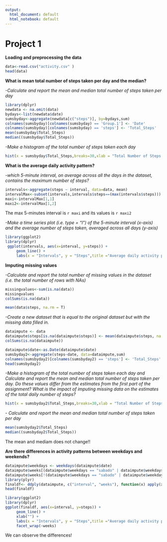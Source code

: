 ```yaml
---
output:
  html_document: default
  html_notebook: default
---
```

Project 1
================
**Loading and preprocessing the data**
```R
data<-read.csv("activity.csv" )
head(data)
```

**What is mean total number of steps taken per day and the median?**

*-Calculate and report the mean and median total number of steps taken per day*
```R
library(dplyr)
newdata <- na.omit(data)
bydays<-list(newdata$date)
sumsbyday<-aggregate(newdata[c("steps")], by=bydays,sum)
colnames(sumsbyday)[colnames(sumsbyday) == 'Group.1'] <- 'Date'
colnames(sumsbyday)[colnames(sumsbyday) == 'steps'] <- 'Total_Steps'
mean(sumsbyday$Total_Steps)
median((sumsbyday$Total_Steps))
```

*-Make a histogram of the total number of steps taken each day*
```R
hist(x = sumsbyday$Total_Steps,breaks=30,xlab = "Total Number of Steps per Day", main = "Histogram of Total Number of Steps per Day")
```


**What is the average daily activity pattern?**

*-which 5-minute interval, on average across all the days in the dataset, contains the maximum number of steps?*
```r
intervals<-aggregate(steps ~ interval, data=data, mean)
intervalMax<-subset(intervals,intervals$steps==(max(intervals$steps)))
maxi<-intervalMax[1,1]
maxi2<-intervalMax[1,2]
```

The max 5-minutes interval is `r maxi` and its values is `r maxi2`

*-Make a time series plot (i.e. type = “l”) of the 5-minute interval (x-axis) and the average number of steps taken, averaged across all days (y-axis)*

```R
library(ggplot2)
library(dplyr)
 ggplot(intervals, aes(x=interval, y=steps)) +
     geom_line() + 
     labs(x = "Intervals", y = "Steps",title ="Average daily activity pattern")
```


**Imputing missing values**

*-Calculate and report the total number of missing values in the dataset (i.e. the total number of rows with NAs)*
```r
missingvalues<-sum(is.na(data))
missingvalues
colSums(is.na(data))

```


```r
mean(data$steps, na.rm = T)
```

*-Create a new dataset that is equal to the original dataset but with the missing data filled in.*
```r
dataimpute <- data
dataimpute$steps[is.na(dataimpute$steps)] <- mean(dataimpute$steps, na.rm = T)
colSums(is.na(dataimpute))

```

```r
dataimpute$date<-as.Date(dataimpute$date)
sumsbyday2<-aggregate(steps~date, data=dataimpute,sum)
colnames(sumsbyday2)[colnames(sumsbyday2) == 'steps'] <- 'Total_Steps'
head(sumsbyday2)
```

*-Make a histogram of the total number of steps taken each day and Calculate and report the mean and median total number of steps taken per day. Do these values differ from the estimates from the first part of the assignment? What is the impact of imputing missing data on the estimates of the total daily number of steps?*



```r
hist(x = sumsbyday2$Total_Steps,breaks=30,xlab = "Total Number of Steps per Day", main = "Histogram of Total Number of Steps per Day with NA replaced")
```

*- Calculate and report the mean and median total number of steps taken per day*
```r
mean(sumsbyday2$Total_Steps)
median((sumsbyday2$Total_Steps))
```
The mean and mediam does not change!!


**Are there differences in activity patterns between weekdays and weekends?**


```r
dataimpute$weekdays <- weekdays(dataimpute$date)
dataimpute$weeks[(dataimpute$weekdays == "sabado" | dataimpute$weekdays == "domingo")] <- "weekend"
dataimpute$weeks[!(dataimpute$weekdays == "sabado" | dataimpute$weekdays == "domingo")] <- "weekdays"
library(plyr)
finaldf<- ddply(dataimpute, c("interval", "weeks"), function(x) apply(x[1],2, mean))
head(finaldf)
```


```r
library(ggplot2)
library(dplyr)
ggplot(finaldf, aes(x=interval, y=steps)) +
     geom_line() + 
     xlab("") +
     labs(x = "Intervals", y = "Steps",title ="Average daily activity pattern" )+
     facet_wrap(~weeks)
```

We can observe the differences!

